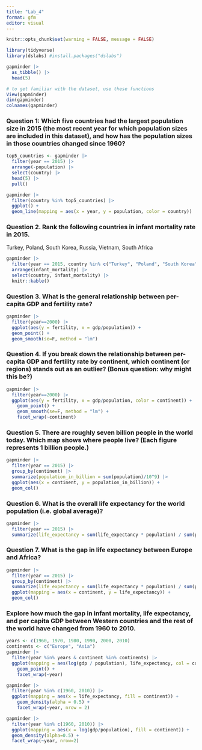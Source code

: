 ```yaml
---
title: "Lab_4"
format: gfm
editor: visual
---
```


```r
knitr::opts_chunk$set(warning = FALSE, message = FALSE)
```

```r
library(tidyverse)
library(dslabs) #install.packages("dslabs")

gapminder |>
  as_tibble() |> 
  head(5)

# to get familiar with the dataset, use these functions
View(gapminder)
dim(gapminder)
colnames(gapminder)
```

### **Question 1: Which five countries had the largest population size in 2015 (the most recent year for which population sizes are included in this dataset), and how has the population sizes in those countries changed since 1960?**

```r
top5_countries <- gapminder |>
  filter(year == 2015) |> 
  arrange(-population) |> 
  select(country) |> 
  head(5) |> 
  pull()

gapminder |> 
  filter(country %in% top5_countries) |> 
  ggplot() +
  geom_line(mapping = aes(x = year, y = population, color = country))
```

### **Question 2. Rank the following countries in infant mortality rate in 2015.** 

Turkey, Poland, South Korea, Russia, Vietnam, South Africa

```r
gapminder |>
  filter(year == 2015, country %in% c("Turkey", "Poland", "South Korea", "Russia", "Vietnam", "South Africa")) |>
  arrange(infant_mortality) |>
  select(country, infant_mortality) |> 
  knitr::kable()
```

### **Question 3. What is the general relationship between per-capita GDP and fertility rate?**

```r
gapminder |> 
  filter(year==2000) |>
  ggplot(aes(y = fertility, x = gdp/population)) +
  geom_point() +
  geom_smooth(se=F, method = "lm")
```

### **Question 4. If you break down the relationship between per-capita GDP and fertility rate by continent, which continent (or regions) stands out as an outlier? (Bonus question: why might this be?)**

```r
gapminder |> 
  filter(year==2000) |>
  ggplot(aes(y = fertility, x = gdp/population, color = continent)) +
    geom_point() +
    geom_smooth(se=F, method = "lm") +
    facet_wrap(~continent)
```

### **Question 5. There are roughly seven billion people in the world today. Which map shows where people live? (Each figure represents 1 billion people.)**

```r
gapminder |>
  filter(year == 2015) |> 
  group_by(continent) |> 
  summarize(population_in_billion = sum(population)/10^9) |> 
  ggplot(aes(x = continent, y = population_in_billion)) +
  geom_col()
```

### **Question 6. What is the overall life expectancy for the world population (i.e. global average)?**

```r
gapminder |> 
  filter(year == 2015) |> 
  summarize(life_expectancy = sum(life_expectancy * population) / sum(population))
```

### **Question 7. What is the gap in life expectancy between Europe and Africa?**

```r
gapminder |> 
  filter(year == 2015) |>
  group_by(continent) |>
  summarize(life_expectancy = sum(life_expectancy * population) / sum(population)) |>
  ggplot(mapping = aes(x = continent, y = life_expectancy)) +
  geom_col()
```

### **Explore how much the gap in infant mortality, life expectancy, and per capita GDP between Western countries and the rest of the world have changed from 1960 to 2010.**

```r
years <- c(1960, 1970, 1980, 1990, 2000, 2010)
continents <- c("Europe", "Asia")
gapminder |> 
  filter(year %in% years & continent %in% continents) |>
  ggplot(mapping = aes(log(gdp / population), life_expectancy, col = continent)) +
    geom_point() +
    facet_wrap(~year) 
```

```r
gapminder |> 
  filter(year %in% c(1960, 2010)) |>
  ggplot(mapping = aes(x = life_expectancy, fill = continent)) +
    geom_density(alpha = 0.5) +
    facet_wrap(~year, nrow = 2) 
```

```r
gapminder |> 
  filter(year %in% c(1960, 2010)) |>
  ggplot(mapping = aes(x = log(gdp/population), fill = continent)) +
  geom_density(alpha=0.5) +
  facet_wrap(~year, nrow=2) 
```
